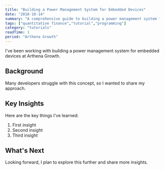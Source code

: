 ```yaml
---
title: "Building a Power Management System for Embedded Devices"
date: "2018-10-14"
summary: "A comprehensive guide to building a power management system for embedded devices. Learn the fundamentals and best practices."
tags: ["quantitative finance","tutorial","programming"]
category: "tutorials"
readTime: 1
period: "Arthena Growth"
---
```


I've been working with building a power management system for embedded devices at Arthena Growth.

## Background

Many developers struggle with this concept, so I wanted to share my approach.

## Key Insights

Here are the key things I've learned:

1. First insight
2. Second insight
3. Third insight

## What's Next

Looking forward, I plan to explore this further and share more insights.


